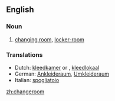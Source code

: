 {{rfv|Originally marked "mostly American", but it isn't.}}
==English==

===Noun===
{{en-noun}}

# {{context|UK}} [[changing room]], [[locker-room]]

===Translations===
{{rfc-level|Translations at L3+ (AutoFormat would have corrected level of Translations)}}
*Dutch: [[kleedkamer]] {{f}} or {{m}}, [[kleedlokaal]] {{n}}
*German: [[Ankleideraum]], [[Umkleideraum]] {{m}}
*Italian: [[spogliatoio]] {{m}}

[[zh:changeroom]]